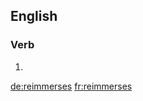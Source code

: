 ==English==

===Verb===
{{head|en}}

# {{en-third-person singular of|reimmerse}}

[[de:reimmerses]]
[[fr:reimmerses]]